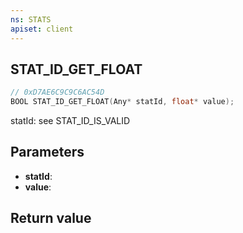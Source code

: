 ```yaml
---
ns: STATS
apiset: client
---
```

## STAT_ID_GET_FLOAT

```c
// 0xD7AE6C9C9C6AC54D
BOOL STAT_ID_GET_FLOAT(Any* statId, float* value);
```

statId: see STAT_ID_IS_VALID

## Parameters
* **statId**:
* **value**:

## Return value